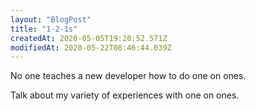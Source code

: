 ```yaml
---
layout: "BlogPost"
title: "1-2-1s"
createdAt: 2020-05-05T19:20:52.571Z
modifiedAt: 2020-05-22T08:46:44.039Z
---
```


No one teaches a new developer how to do one on ones.

Talk about my variety of experiences with one on ones.
